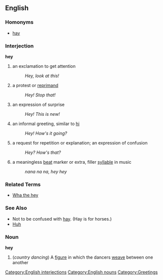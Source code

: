 ==English==

===Homonyms===
*[[hay]]

===Interjection===
'''hey'''

# an exclamation to get attention
#: ''Hey, look at this!''
# a protest or [[reprimand]]
#: ''Hey! Stop that!''
# an expression of surprise
#: ''Hey! This is new!''
# an informal greeting, similar to [[hi]]
#: ''Hey! How's it going?''
# a request for repetition or explanation; an expression of confusion
#: ''Hey?  How's that?''
# a meaningless [[beat]] marker or extra, filler [[syllable]] in music
#: ''nana na na, hey hey''

===Related Terms===
*[[Wha the hey]]

===See Also===
*Not to be confused with [[hay]].  (Hay is for horses.)
*[[Huh]]

===Noun===
'''hey'''

# (''country dancing'') A [[figure]] in which the dancers [[weave]] between one another

[[Category:English interjections]]
[[Category:English nouns]]
[[Category:Greetings]]